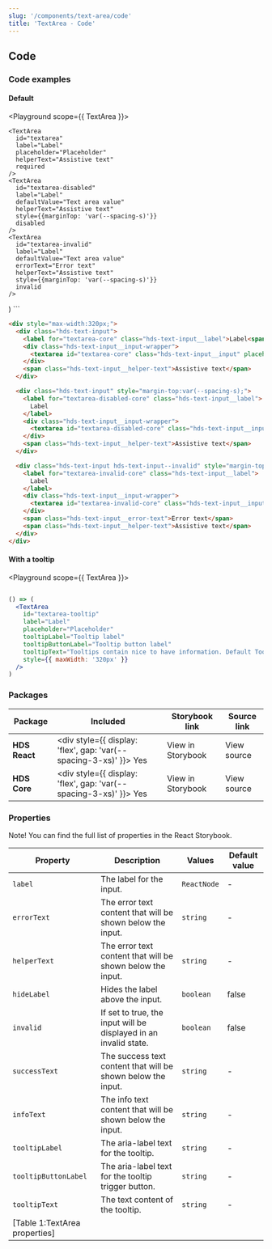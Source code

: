 ```yaml
---
slug: '/components/text-area/code'
title: 'TextArea - Code'
---
```




## Code

### Code examples 

#### Default
<Playground scope={{ TextArea }}>

    <TextArea
      id="textarea"
      label="Label"
      placeholder="Placeholder"
      helperText="Assistive text"
      required
    />
    <TextArea
      id="textarea-disabled"
      label="Label"
      defaultValue="Text area value"
      helperText="Assistive text"
      style={{marginTop: 'var(--spacing-s)'}}
      disabled
    />
    <TextArea
      id="textarea-invalid"
      label="Label"
      defaultValue="Text area value"
      errorText="Error text"
      helperText="Assistive text"
      style={{marginTop: 'var(--spacing-s)'}}
      invalid
    />
  </div>
)
```

```html
<div style="max-width:320px;">
  <div class="hds-text-input">
    <label for="textarea-core" class="hds-text-input__label">Label<span class="hds-text-input__required">*</span></label>
    <div class="hds-text-input__input-wrapper">
      <textarea id="textarea-core" class="hds-text-input__input" placeholder="Placeholder" required></textarea>
    </div>
    <span class="hds-text-input__helper-text">Assistive text</span>
  </div>

  <div class="hds-text-input" style="margin-top:var(--spacing-s);">
    <label for="textarea-disabled-core" class="hds-text-input__label">
      Label
    </label>
    <div class="hds-text-input__input-wrapper">
      <textarea id="textarea-disabled-core" class="hds-text-input__input" disabled>Text area value</textarea>
    </div>
    <span class="hds-text-input__helper-text">Assistive text</span>
  </div>

  <div class="hds-text-input hds-text-input--invalid" style="margin-top:var(--spacing-s);">
    <label for="textarea-invalid-core" class="hds-text-input__label">
      Label
    </label>
    <div class="hds-text-input__input-wrapper">
      <textarea id="textarea-invalid-core" class="hds-text-input__input">Text area value</textarea>
    </div>
    <span class="hds-text-input__error-text">Error text</span>
    <span class="hds-text-input__helper-text">Assistive text</span>
  </div>
</div>
```

</Playground>

#### With a tooltip
<Playground scope={{ TextArea }}>

```jsx

() => (
  <TextArea
    id="textarea-tooltip"
    label="Label"
    placeholder="Placeholder"
    tooltipLabel="Tooltip label"
    tooltipButtonLabel="Tooltip button label"
    tooltipText="Tooltips contain nice to have information. Default Tooltip contents should not be longer than two to three sentences. For longer descriptions, provide a link to a separate page."
    style={{ maxWidth: '320px' }}
  />
)
```

</Playground>

### Packages
| Package           | Included                                                                                        | Storybook link                                                                                                   | Source link                                                                                                                                                    |
| ----------------- | ----------------------------------------------------------------------------------------------- | ---------------------------------------------------------------------------------------------------------------- | -------------------------------------------------------------------------------------------------------------------------------------------------------------- |
| **HDS React**     | <div style={{ display: 'flex', gap: 'var(--spacing-3-xs)' }}><IconCheckCircleFill /> Yes </div> | <Link openInNewTab openInNewTabAriaLabel="Opens in a new tab" href="/storybook/react/?path=/story/components-textarea--default">View in Storybook</Link> | <ExternalLink openInNewTab openInNewTabAriaLabel="Opens in a new tab" href="https://github.com/City-of-Helsinki/helsinki-design-system/tree/master/packages/react/src/components/textArea">View source</ExternalLink>  |
| **HDS Core**      | <div style={{ display: 'flex', gap: 'var(--spacing-3-xs)' }}><IconCheckCircleFill /> Yes </div> | <Link openInNewTab openInNewTabAriaLabel="Opens in a new tab" href="/storybook/core/?path=/story/components-textarea--default">View in Storybook</Link>  | <ExternalLink openInNewTab openInNewTabAriaLabel="Opens in a new tab" href="https://github.com/City-of-Helsinki/helsinki-design-system/tree/master/packages/core/src/components/text-input">View source</ExternalLink> |

### Properties
Note! You can find the full list of properties in the <Link openInNewTab openInNewTabAriaLabel="Opens in a new tab" href="/storybook/react/?path=/docs/components-textarea--default">React Storybook.</Link>

| Property             | Description                                                      | Values      | Default value |
| -------------------- | ---------------------------------------------------------------- | ----------- | ------------- |
| `label`              | The label for the input.                                         | `ReactNode` | -             |
| `errorText`          | The error text content that will be shown below the input.       | `string`    | -             |
| `helperText`         | The error text content that will be shown below the input.       | `string`    | -             |
| `hideLabel`          | Hides the label above the input.                                 | `boolean`   | false         |
| `invalid`            | If set to true, the input will be displayed in an invalid state. | `boolean`   | false         |
| `successText`        | The success text content that will be shown below the input.     | `string`    | -             |
| `infoText`           | The info text content that will be shown below the input.        | `string`    | -             |
| `tooltipLabel`       | The aria-label text for the tooltip.                             | `string`    | -             |
| `tooltipButtonLabel` | The aria-label text for the tooltip trigger button.              | `string`    | -             |
| `tooltipText`        | The text content of the tooltip.                                 | `string`    | -             |
[Table 1:TextArea properties]|

